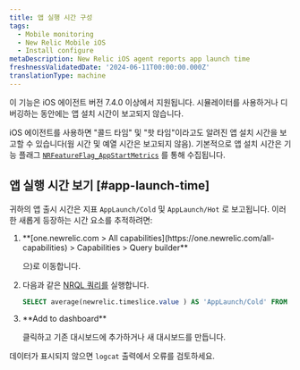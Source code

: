 ```yaml
---
title: 앱 실행 시간 구성
tags:
  - Mobile monitoring
  - New Relic Mobile iOS
  - Install configure
metaDescription: New Relic iOS agent reports app launch time
freshnessValidatedDate: '2024-06-11T00:00:00.000Z'
translationType: machine
---
```


<Callout variant="important">
  이 기능은 iOS 에이전트 버전 7.4.0 이상에서 지원됩니다. 시뮬레이터를 사용하거나 디버깅하는 동안에는 앱 설치 시간이 보고되지 않습니다.
</Callout>

iOS 에이전트를 사용하면 "콜드 타임" 및 "핫 타임"이라고도 알려진 앱 설치 시간을 보고할 수 있습니다(웜 시간 및 예열 시간은 보고되지 않음). 기본적으로 앱 설치 시간은 기능 플래그 [`NRFeatureFlag_AppStartMetrics`](/docs/mobile-monitoring/new-relic-mobile/mobile-sdk/configure-settings/#applaunchtime) 를 통해 수집됩니다.

## 앱 실행 시간 보기 [#app-launch-time]

귀하의 앱 출시 시간은 지표 `AppLaunch/Cold` 및 `AppLaunch/Hot` 로 보고됩니다. 이러한 새롭게 등장하는 시간 요소를 추적하려면:

1. <DNT>
     **[one.newrelic.com > All capabilities](https://one.newrelic.com/all-capabilities) > Capabilities > Query builder**
   </DNT>

   으)로 이동합니다.

2. 다음과 같은 [NRQL 쿼리를](/docs/query-your-data/explore-query-data/query-builder/use-advanced-nrql-mode-query-data/) 실행합니다.

   ```sql
   SELECT average(newrelic.timeslice.value ) AS 'AppLaunch/Cold' FROM Metric WHERE metricTimesliceName = 'AppLaunch/Cold' AND entity.guid = 'YOUR_APP_TOKEN' SINCE 1664218800000 UNTIL 1664220600000 TIMESERIES
   ```

3. <DNT>
     **Add to dashboard**
   </DNT>

   클릭하고 기존 대시보드에 추가하거나 새 대시보드를 만듭니다.

데이터가 표시되지 않으면 `logcat` 출력에서 오류를 검토하세요.
